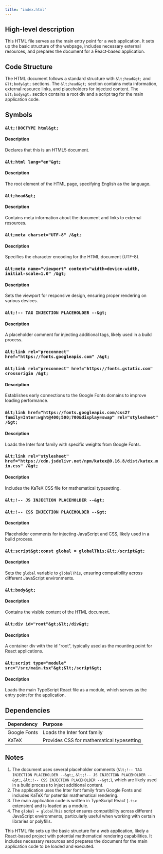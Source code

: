```yaml
---
title: "index.html"
---
```


## High-level description
This HTML file serves as the main entry point for a web application. It sets up the basic structure of the webpage, includes necessary external resources, and prepares the document for a React-based application.

## Code Structure
The HTML document follows a standard structure with `&lt;head&gt;` and `&lt;body&gt;` sections. The `&lt;head&gt;` section contains meta information, external resource links, and placeholders for injected content. The `&lt;body&gt;` section contains a root div and a script tag for the main application code.

## Symbols

### `&lt;!DOCTYPE html&gt;`
#### Description
Declares that this is an HTML5 document.

### `&lt;html lang="en"&gt;`
#### Description
The root element of the HTML page, specifying English as the language.

### `&lt;head&gt;`
#### Description
Contains meta information about the document and links to external resources.

### `&lt;meta charset="UTF-8" /&gt;`
#### Description
Specifies the character encoding for the HTML document (UTF-8).

### `&lt;meta name="viewport" content="width=device-width, initial-scale=1.0" /&gt;`
#### Description
Sets the viewport for responsive design, ensuring proper rendering on various devices.

### `&lt;!-- TAG INJECTION PLACEHOLDER --&gt;`
#### Description
A placeholder comment for injecting additional tags, likely used in a build process.

### `&lt;link rel="preconnect" href="https://fonts.googleapis.com" /&gt;`
### `&lt;link rel="preconnect" href="https://fonts.gstatic.com" crossorigin /&gt;`
#### Description
Establishes early connections to the Google Fonts domains to improve loading performance.

### `&lt;link href="https://fonts.googleapis.com/css2?family=Inter:wght@400;500;700&display=swap" rel="stylesheet" /&gt;`
#### Description
Loads the Inter font family with specific weights from Google Fonts.

### `&lt;link rel="stylesheet" href="https://cdn.jsdelivr.net/npm/katex@0.16.8/dist/katex.min.css" /&gt;`
#### Description
Includes the KaTeX CSS file for mathematical typesetting.

### `&lt;!-- JS INJECTION PLACEHOLDER --&gt;`
### `&lt;!-- CSS INJECTION PLACEHOLDER --&gt;`
#### Description
Placeholder comments for injecting JavaScript and CSS, likely used in a build process.

### `&lt;script&gt;const global = globalThis;&lt;/script&gt;`
#### Description
Sets the `global` variable to `globalThis`, ensuring compatibility across different JavaScript environments.

### `&lt;body&gt;`
#### Description
Contains the visible content of the HTML document.

### `&lt;div id="root"&gt;&lt;/div&gt;`
#### Description
A container div with the id "root", typically used as the mounting point for React applications.

### `&lt;script type="module" src="/src/main.tsx"&gt;&lt;/script&gt;`
#### Description
Loads the main TypeScript React file as a module, which serves as the entry point for the application.

## Dependencies
| Dependency | Purpose |
|:-----------|:--------|
| Google Fonts | Loads the Inter font family |
| KaTeX | Provides CSS for mathematical typesetting |

## Notes
1. The document uses several placeholder comments (`&lt;!-- TAG INJECTION PLACEHOLDER --&gt;`, `&lt;!-- JS INJECTION PLACEHOLDER --&gt;`, `&lt;!-- CSS INJECTION PLACEHOLDER --&gt;`), which are likely used in a build process to inject additional content.
2. The application uses the Inter font family from Google Fonts and includes KaTeX for potential mathematical rendering.
3. The main application code is written in TypeScript React (`.tsx` extension) and is loaded as a module.
4. The `global = globalThis` script ensures compatibility across different JavaScript environments, particularly useful when working with certain libraries or polyfills.

This HTML file sets up the basic structure for a web application, likely a React-based project with potential mathematical rendering capabilities. It includes necessary resources and prepares the document for the main application code to be loaded and executed.